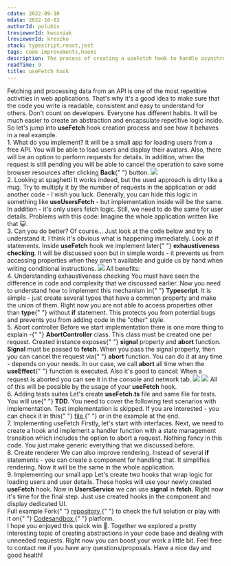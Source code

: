```yaml
---
cdate: 2022-09-10
mdate: 2022-10-03
authorId: polubis
treviewerId: kwozniak
lreviewerId: kreszko
stack: typescript,react,jest
tags: code improvements,hooks
description: The process of creating a useFetch hook to handle asynchronous operations sprinkled with a dose of real-life examples.
readTime: 9
title: useFetch hook
---
```


<Prelude>
  <M>
    Fetching and processing data from an API is one of the most repetitive
    activities in web applications.
  </M>
  <M>
    That's why it's a good idea to make sure that the code you write is
    readable, consistent and easy to understand for others.
  </M>
  <M>
    Don't count on developers. Everyone has different habits. It will be much
    easier to create an abstraction and encapsulate repetitive logic inside.
  </M>
  <M>
    So let's jump into <B>useFetch</B> hook creation process and see how it
    behaves in a real example.
  </M>
</Prelude>

<Section>
  <XL>1. What do you implement?</XL>
  <M>
    It will be a small app for loading users from a free API. You will be able
    to load users and display their avatars. Also, there will be an option to
    perform requests for details.
  </M>
  <M>
    In addition, when the request is still pending you will be able to cancel
    the operation to save some browser resources after clicking <B>Back</B>{" "}
    button.
  </M>
  <Img
    src="https://raw.githubusercontent.com/polubis/WebBlog/77ed3446ceb9cb77cc232f2c990c744a0d4f9877/src/articles/quick-wins/use-fetch-hook/app_demo.gif"
    description="Application demo"
    border
  />
</Section>

<Section>
  <XL>2. Looking at spaghetti</XL>
  <M>It works indeed, but the used approach is dirty like a mug.</M>
  <Snippet
    description="I like pasta but what the **** is this?"
    linesCount={50}
    src="https://raw.githubusercontent.com/polubis/useFetch-hook/main/snippets/spaghetti.tsx"
  />
  <M>
    Try to multiply it by the number of requests in the application or add
    another code - I wish you luck.
  </M>
  <M>
    Generally, you can hide this logic in something like <B>useUsersFetch</B> -
    but implementation inside will be the same.
  </M>
  <Snippet
    description="Hidding dirty code"
    linesCount={57}
    src="https://raw.githubusercontent.com/polubis/useFetch-hook/main/snippets/hide-in-use-fetch.tsx"
  />
  <M>
    In addition - it's only users fetch logic. Still, we need to do the same for
    user details.
  </M>
  <M>Problems with this code:</M>
  <List items="Flags - easy to add a bug, A lot to test, It's hard to determine what this code does on first look, Lack of single responsibility, You can access data property when it's not ready to be accessed, Repetitive approach and sensitive to a human mistake" />
  <Hint hasBg>Imagine the whole application written like that 😺.</Hint>
</Section>

<Section>
  <XL>3. Can you do better?</XL>
  <M>
    Of course... Just look at the code below and try to understand it. I think
    it's obvious what is happening immediately.
  </M>
  <Snippet
    description="Read the code like a good book"
    linesCount={37}
    src="https://raw.githubusercontent.com/polubis/useFetch-hook/main/snippets/how-it-should-look-like.tsx"
  />
  <M>
    Look at if statements. Inside <B>useFetch</B> hook we implement later{" "}
    <B>exhaustiveness checking</B>. It will be discussed soon but in simple
    words - it prevents us from accessing properties when they aren't available
    and guide us by hand when writing conditional instructions.
  </M>
  <Img
    src="https://raw.githubusercontent.com/polubis/WebBlog/77ed3446ceb9cb77cc232f2c990c744a0d4f9877/src/articles/quick-wins/use-fetch-hook/checking.gif"
    description="Typescript power"
    border
  />
  <M>All benefits:</M>
  <List items="Less code = smaller bundle, Better readability, Option to develop similar features faster, Typesafety, Typescript support when writing if statements, Consistent code, Easy to test and easy to replace" />
</Section>

<Section>
  <XL>4. Understanding exhaustiveness checking</XL>
  <M>
    You must have seen the difference in code and complexity that we discussed
    earlier. Now you need to understand how to implement this mechanism in{" "}
    <B>Typescript</B>.
  </M>
  <M>
    It is simple - just create several types that have a common property and
    make the union of them.
  </M>
  <Snippet
    description="Union of types"
    linesCount={57}
    src="https://raw.githubusercontent.com/polubis/useFetch-hook/main/snippets/exh-check.ts"
  />
  <M>
    Right now you are not able to access properties other than <B>type</B>{" "}
    without <B>if</B> statement. This protects you from potential bugs and
    prevents you from adding code in the "other" style.
  </M>
</Section>

<Section>
  <XL>5. Abort controller</XL>
  <M>
    Before we start implementation there is one more thing to explain -{" "}
    <B>AbortController</B> class.
  </M>
  <M>
    This class must be created one per request. Created instance exposes{" "}
    <B>signal</B> property and <B>abort</B> function. <B>Signal</B> must be
    passed to <B>fetch</B>.
  </M>
  <M>
    When you pass the signal property, then you can cancel the request via{" "}
    <B>abort</B> function. You can do it at any time - depends on your needs.
  </M>
  <Snippet
    description="Abort controlled"
    linesCount={48}
    src="https://raw.githubusercontent.com/polubis/useFetch-hook/main/snippets/abort-controller.tsx"
  />
  <M>
    In our case, we call <B>abort</B> all time when the <B>useEffect</B>{" "}
    function is executed.
  </M>
  <M>Also it's good to cancel:</M>
  <List items="Duplicated requests, When a user leaves the page, When components unmount, In any other case" />
  <M>
    When a request is aborted you can see it in the console and network tab.
  </M>
  <Img
    description="In console"
    src="https://raw.githubusercontent.com/polubis/WebBlog/Add-useFetch-article-improvements/src/articles/quick-wins/use-fetch-hook/aborted.jpg"
  />
  <Img
    description="In network tab"
    src="https://raw.githubusercontent.com/polubis/WebBlog/Add-useFetch-article-improvements/src/articles/quick-wins/use-fetch-hook/cancelled.jpg"
  />
  <M>
    All of this will be possible by the usage of your <B>useFetch</B> hook.
  </M>
</Section>

<Section>
  <XL>6. Adding tests suites</XL>
  <M>
    Let's create <B>useFetch.ts</B> file and same file for tests. You will use{" "}
    <B>TDD</B>. You need to cover the following test scenarios with
    implementation.
  </M>
  <Snippet
    description="Test paths"
    linesCount={17}
    src="https://raw.githubusercontent.com/polubis/useFetch-hook/main/snippets/tests-suites.test.ts"
  />
  <Hint hasBg>
    Test implementation is skipped. If you are interested - you can check it in
    this{" "}
    <A
      href="https://raw.githubusercontent.com/polubis/useFetch-hook/main/src/utils/useFetch.test.ts"
      outside
    >
      file
    </A>{" "}
    or in the example at the end.
  </Hint>
</Section>

<Section>
  <XL>7. Implementing useFetch</XL>
  <M>Firstly, let's start with interfaces.</M>
  <Snippet
    description="Some needed type definitions"
    linesCount={25}
    src="https://raw.githubusercontent.com/polubis/useFetch-hook/main/snippets/type-defs.ts"
  />
  <M>
    Next, we need to create a hook and implement a handler function with a state
    management transition which includes the option to abort a request.
  </M>
  <Snippet
    description="Hook implemented"
    linesCount={47}
    src="https://raw.githubusercontent.com/polubis/useFetch-hook/main/snippets/hook-final.ts"
  />
  <M>
    Nothing fancy in this code. You just make generic everything that we
    discussed before.
  </M>
</Section>

<Section>
  <XL>8. Create renderer</XL>
  <M>
    We can also improve rendering. Instead of several <B>if</B> statements - you
    can create a component for handling that.
  </M>
  <Snippet
    description="Renderer for hiding ugly ifs"
    linesCount={50}
    src="https://raw.githubusercontent.com/polubis/useFetch-hook/main/snippets/renderer.tsx"
  />
  <M>
    It simplifies rendering. Now it will be the same in the whole application.
  </M>
</Section>

<Section>
  <XL>9. Implementing our small app</XL>
  <M>
    Let's create two hooks that wrap logic for loading users and user details.
    These hooks will use your newly created <B>useFetch</B> hook.
  </M>
  <Snippet
    description="Two facade hooks"
    linesCount={39}
    src="https://raw.githubusercontent.com/polubis/useFetch-hook/main/snippets/two-facade-hooks.ts"
  />
  <M>
    Now in <B>UsersService</B> we can use <B>signal</B> in <B>fetch</B>.
  </M>
  <Snippet
    description="Typical service logic"
    linesCount={12}
    src="https://raw.githubusercontent.com/polubis/useFetch-hook/main/snippets/UsersService.ts"
  />
  <M>
    Right now it's time for the final step. Just use created hooks in the
    component and display dedicated UI.
  </M>
  <Snippet
    description="Already done!"
    linesCount={80}
    src="https://raw.githubusercontent.com/polubis/useFetch-hook/main/snippets/final.tsx"
  />
</Section>

<Section>
  <XL>Full example</XL>
  <M>
    Fork{" "}
    <A href="https://github.com/polubis/useFetch-hook" outside>
      repository
    </A>{" "}
    to check the full solution or play with it on{" "}
    <A
      href="https://codesandbox.io/p/github/polubis/useFetch-hook/Showcase?file=%2Fpackage.json&selection=%5B%7B%22endColumn%22%3A1%2C%22endLineNumber%22%3A1%2C%22startColumn%22%3A1%2C%22startLineNumber%22%3A1%7D%5D&workspace=%257B%2522activeFileId%2522%253A%2522cl7rs146p0000logj71v7e9wg%2522%252C%2522openFiles%2522%253A%255B%2522%252Fsrc%252Findex.tsx%2522%252C%2522%252Fpackage.json%2522%255D%252C%2522sidebarPanel%2522%253A%2522EXPLORER%2522%252C%2522gitSidebarPanel%2522%253A%2522COMMIT%2522%252C%2522sidekickItems%2522%253A%255B%257B%2522type%2522%253A%2522PREVIEW%2522%252C%2522taskId%2522%253A%2522start%2522%252C%2522port%2522%253A3000%252C%2522key%2522%253A%2522cl7rsdiys01t0356ko7rlvngq%2522%252C%2522isMinimized%2522%253Afalse%257D%255D%257D"
      outside
    >
      Codesandbox
    </A>{" "}
    platform.
  </M>
</Section>

<Summary>
  <M>I hope you enjoyed this quick win 🙂.</M>
  <M>
    Together we explored a pretty interesting topic of creating abstractions in
    your code base and dealing with unneeded requests. Right now you can boost
    your work a little bit.
  </M>
  <M>
    Feel free to contact me if you have any questions/proposals. Have a nice day
    and good health!
  </M>
</Summary>
